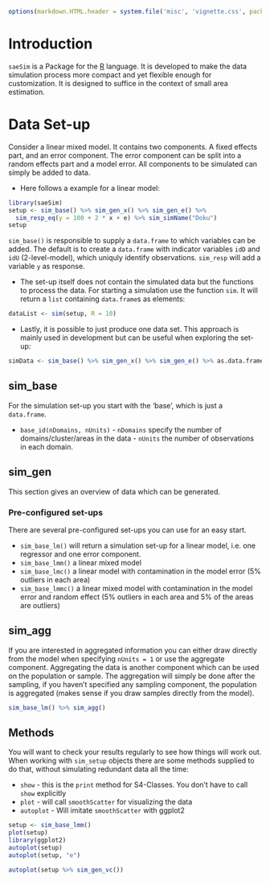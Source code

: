 <!--
%\VignetteEngine{knitr::knitr}
%\VignetteIndexEntry{Introduction}
-->
```r
options(markdown.HTML.header = system.file('misc', 'vignette.css', package='knitr'))
```

# Introduction

`saeSim` is a Package for the [R](http://cran.r-project.org/) language. It is developed to make the data simulation process more compact and yet flexible enough for customization. It is designed to suffice in the context of small area estimation.

# Data Set-up

Consider a linear mixed model. It contains two components. A fixed effects part, and an error component. The error component can be split into a random effects part and a model error. All components to be simulated can simply be added to data. 

- Here follows a example for a linear model:

```r
library(saeSim)
setup <- sim_base() %>% sim_gen_x() %>% sim_gen_e() %>% 
  sim_resp_eq(y = 100 + 2 * x + e) %>% sim_simName("Doku")
setup
```

`sim_base()` is responsible to supply a `data.frame` to which variables can be added. The default is to create a `data.frame` with indicator variables `idD` and `idU` (2-level-model), which uniquly identify observations. `sim_resp` will add a variable `y` as response.

- The set-up itself does not contain the simulated data but the functions to process the data. For starting a simulation use the function `sim`. It will return a `list` containing `data.frame`s as elements:

```r
dataList <- sim(setup, R = 10)
```
- Lastly, it is possible to just produce one data set. This approach is mainly used in development but can be useful when exploring the set-up:
```r
simData <- sim_base() %>% sim_gen_x() %>% sim_gen_e() %>% as.data.frame
```

## sim_base

For the simulation set-up you start with the 'base', which is just a `data.frame`. 

- `base_id(nDomains, nUnits)` - `nDomains` specify the number of domains/cluster/areas in the data - `nUnits` the number of observations in each domain.


## sim_gen

This section gives an overview of data which can be generated.

### Pre-configured set-ups

There are several pre-configured set-ups you can use for an easy start.

- `sim_base_lm()` will return a simulation set-up for a linear model, i.e. one regressor and one error component.
- `sim_base_lmm()` a linear mixed model
- `sim_base_lmc()` a linear model with contamination in the model error (5% outliers in each area)
- `sim_base_lmmc()` a linear mixed model with contamination in the model error and random effect (5% outliers in each area and 5% of the areas are outliers)


## sim_agg

If you are interested in aggregated information you can either draw directly from the model when specifying `nUnits = 1` or use the aggregate component. Aggregating the data is another component which can be used on the population or sample. The aggregation will simply be done after the sampling, if you haven't specified any sampling component, the population is aggregated (makes sense if you draw samples directly from the model).

```r
sim_base_lm() %>% sim_agg()
```

## Methods

You will want to check your results regularly to see how things will work out. When working with `sim_setup` objects there are some methods supplied to do that, without simulating redundant data all the time:

- `show` - this is the `print` method for S4-Classes. You don't have to call `show` explicitly
- `plot` - will call `smoothScatter` for visualizing the data
- `autoplot` - Will imitate `smoothScatter` with ggplot2

```r
setup <- sim_base_lmm()
plot(setup)
library(ggplot2)
autoplot(setup)
autoplot(setup, "e")
```

```r
autoplot(setup %>% sim_gen_vc())
```